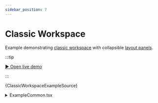 ```yaml
---
sidebar_position: 7
---
```


# Classic Workspace

Example demonstrating [classic workspace](/docs/components/workspace) with
collapsible [layout panels](/docs/components/layout-panels).

:::tip

[▶︎ Open live demo](/playground/classic-workspace)

:::


<CodeBlock language="tsx"
  title="/src/examples/PlaygroundClassicWorkspace.tsx"
  showLineNumbers>
  {ClassicWorkspaceExampleSource}
</CodeBlock>

<details>
  <summary>ExampleCommon.tsx</summary>
  <CodeBlock language="tsx"
    title="/src/examples/ExampleCommon.tsx"
    showLineNumbers>
    {ExampleCommonSource}
  </CodeBlock>
</details>
